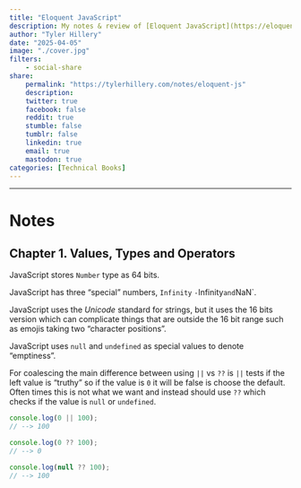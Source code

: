 ```yaml
---
title: "Eloquent JavaScript"
description: My notes & review of [Eloquent JavaScript](https://eloquentjavascript.net/) by Marijn Haverbeke 
author: "Tyler Hillery"
date: "2025-04-05"
image: "./cover.jpg"
filters:
    - social-share
share:
    permalink: "https://tylerhillery.com/notes/eloquent-js"
    description:
    twitter: true
    facebook: false
    reddit: true
    stumble: false
    tumblr: false
    linkedin: true
    email: true
    mastodon: true
categories: [Technical Books]
---
```


------------------------------------------------------------------------

# Notes

## Chapter 1. Values, Types and Operators

JavaScript stores `Number` type as 64 bits.

JavaScript has three "special" numbers, `Infinity` `-`Infinity` and `NaN`.

JavaScript uses the *Unicode* standard for strings, but it uses the 16 bits version which can complicate things that are outside the 16 bit range such as emojis taking two "character positions".

JavaScript uses `null` and `undefined` as special values to denote "emptiness".

For coalescing the main difference between using `||` vs `??` is `||` tests if the left value is "truthy" so if the value is `0` it will be false is choose the default. Often times this is not what we want and instead should use `??` which checks if the value is `null` or `undefined`.

```js
console.log(0 || 100);
// --> 100

console.log(0 ?? 100);
// --> 0 

console.log(null ?? 100);
// --> 100
```


